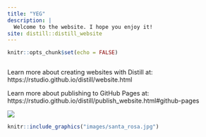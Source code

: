 ```yaml
---
title: "YEG"
description: |
  Welcome to the website. I hope you enjoy it!
site: distill::distill_website
---
```


```r
knitr::opts_chunk$set(echo = FALSE)



```


Learn more about creating websites with Distill at:
https://rstudio.github.io/distill/website.html

Learn more about publishing to GitHub Pages at:
https://rstudio.github.io/distill/publish_website.html#github-pages


![](images/me.jpg)


```r
knitr::include_graphics("images/santa_rosa.jpg")
```

